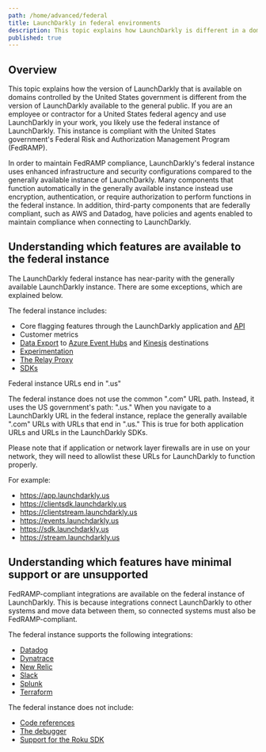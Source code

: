 ```yaml
---
path: /home/advanced/federal
title: LaunchDarkly in federal environments
description: This topic explains how LaunchDarkly is different in a domain controlled by the United States government.
published: true
---
```


## Overview

This topic explains how the version of LaunchDarkly that is available on domains controlled by the United States government is different from the version of LaunchDarkly available to the general public. If you are an employee or contractor for a United States federal agency and use LaunchDarkly in your work, you likely use the federal instance of LaunchDarkly. This instance is compliant with the United States government's Federal Risk and Authorization Management Program (FedRAMP).

In order to maintain FedRAMP compliance, LaunchDarkly's federal instance uses enhanced infrastructure and security configurations compared to the generally available instance of LaunchDarkly. Many components that function automatically in the generally available instance instead use encryption, authentication, or require authorization to perform functions in the federal instance. In addition, third-party components that are federally compliant, such as AWS and Datadog, have policies and agents enabled to maintain compliance when connecting to LaunchDarkly.

## Understanding which features are available to the federal instance

The LaunchDarkly federal instance has near-parity with the generally available LaunchDarkly instance. There are some exceptions, which are explained below.

The federal instance includes:

* Core flagging features through the LaunchDarkly application and [API](https://apidocs.launchdarkly.com)
* Customer metrics
* [Data Export](/home/data-export) to [Azure Event Hubs](/home/data-export/event-hub) and [Kinesis](/home/data-export/kinesis) destinations
* [Experimentation](/home/experimentation)
* [The Relay Proxy](/home/relay-proxy)
* [SDKs](/sdk)

<Callout intent="info">
<CalloutTitle>Federal instance URLs end in ".us"</CalloutTitle>
<CalloutDescription>

The federal instance does not use the common ".com" URL path. Instead, it uses the US government's path: ".us." When you navigate to a LaunchDarkly URL in the federal instance, replace the generally available ".com" URLs with URLs that end in ".us." This is true for both application URLs and URLs in the LaunchDarkly SDKs.

Please note that if application or network layer firewalls are in use on your network, they will need to allowlist these URLs for LaunchDarkly to function properly.

For example:

* https://app.launchdarkly.us
* https://clientsdk.launchdarkly.us
* https://clientstream.launchdarkly.us
* https://events.launchdarkly.us
* https://sdk.launchdarkly.us
* https://stream.launchdarkly.us

</CalloutDescription>
</Callout>

## Understanding which features have minimal support or are unsupported

FedRAMP-compliant integrations are available on the federal instance of LaunchDarkly. This is because integrations connect LaunchDarkly to other systems and move data between them, so connected systems must also be FedRAMP-compliant.

The federal instance supports the following integrations:

* [Datadog](/integrations/datadog)
* [Dynatrace](/integrations/dynatrace)
* [New Relic](/integrations/new-relic)
* [Slack](/integrations/slack)
* [Splunk](/integrations/splunk)
* [Terraform](/integrations/terraform)

The federal instance does not include:

* [Code references](/home/code/code-references)
* [The debugger](/home/flags/debugger)
* [Support for the Roku SDK](/sdk/client-side/roku)
